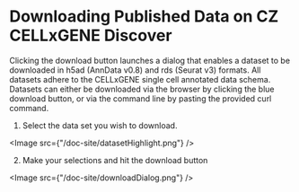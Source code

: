 # Downloading Published Data on CZ CELLxGENE Discover

Clicking the download button launches a dialog that enables a dataset to be downloaded in h5ad (AnnData v0.8) and rds (Seurat v3) formats. All datasets adhere to the CELLxGENE single cell annotated data schema. Datasets can either be downloaded via the browser by clicking the blue download button, or via the command line by pasting the provided curl command.

1. Select the data set you wish to download.

<Image src={"/doc-site/datasetHighlight.png"} />

2. Make your selections and hit the download button

<Image src={"/doc-site/downloadDialog.png"} />
